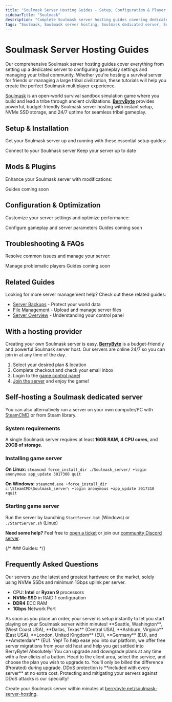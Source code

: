 ```yaml
---
title: "Soulmask Server Hosting Guides - Setup, Configuration & Player Management"
sidebarTitle: "Soulmask"
description: "Complete Soulmask server hosting guides covering dedicated server setup, configuration settings, player management, and troubleshooting for the tribal survival sandbox game."
tags: "Soulmask, Soulmask server hosting, Soulmask dedicated server, Soulmask multiplayer, Soulmask tribal survival"
---
```


# Soulmask Server Hosting Guides

Our comprehensive Soulmask server hosting guides cover everything from setting up a dedicated server to configuring gameplay settings and managing your tribal community. Whether you're hosting a survival server for friends or managing a large tribal civilization, these tutorials will help you create the perfect Soulmask multiplayer experience.

[Soulmask](https://store.steampowered.com/app/2646460/Soulmask/) is an open-world survival sandbox simulation game where you build and lead a tribe through ancient civilizations. **[BerryByte](https://berrybyte.net/soulmask-server-hosting)** provides powerful, budget-friendly Soulmask server hosting with instant setup, NVMe SSD storage, and 24/7 uptime for seamless tribal gameplay.

## Setup & Installation

Get your Soulmask server up and running with these essential setup guides:

<CardGroup cols={2}>
  <Card title="Join Your Server" href="/games/soulmask/join-server" icon="users">
    Connect to your Soulmask server
  </Card>
  <Card title="Update Server" href="/games/soulmask/update-server" icon="download">
    Keep your server up to date
  </Card>
</CardGroup>

## Mods & Plugins

Enhance your Soulmask server with modifications:

<CardGroup cols={2}>
  <Card title="Installing Mods" href="#" icon="puzzle-piece">
    Guides coming soon
  </Card>
</CardGroup>

## Configuration & Optimization

Customize your server settings and optimize performance:

<CardGroup cols={2}>
  <Card title="Change Server Settings" href="/games/soulmask/change-server-settings" icon="settings">
    Configure gameplay and server parameters
  </Card>
  <Card title="Performance Optimization" href="#" icon="gauge">
    Guides coming soon
  </Card>
</CardGroup>

## Troubleshooting & FAQs

Resolve common issues and manage your server:

<CardGroup cols={2}>
  <Card title="Ban and Unban Players" href="/games/soulmask/banning-and-unbanning-players" icon="user-slash">
    Manage problematic players
  </Card>
  <Card title="Common Server Issues" href="#" icon="wrench">
    Guides coming soon
  </Card>
</CardGroup>

## Related Guides

Looking for more server management help? Check out these related guides:

- [Server Backups](/panel/backups) - Protect your world data
- [File Management](/panel/importing-files) - Upload and manage server files
- [Server Overview](/panel/overview) - Understanding your control panel

## With a hosting provider
Creating your own Soulmask server is easy. **[BerryByte](https://berrybyte.net/soulmask-server-hosting)** is a budget-friendly and powerful Soulmask server host. Our servers are online 24/7 so you can join in at any time of the day.

1. Select your desired plan & location
2. Complete checkout and check your email inbox
3. Login to the [game control panel](https://game.berrybyte.net)
4. [Join the server](./join-server) and enjoy the game!

## Self-hosting a Soulmask dedicated server

You can also alternatively run a server on your own computer/PC with [SteamCMD](https://developer.valvesoftware.com/wiki/SteamCMD) or from Steam library.

### System requirements

A single Soulmask server requires at least **16GB RAM**, **4 CPU cores**, and **20GB of storage**.

### Installing game server

**On Linux:**
`steamcmd force_install_dir ./Soulmask_server/ +login anonymous app_update 3017300 quit`

**On Windows:**
`steamcmd.exe +force_install_dir c:\SteamCMD\Soulmask_server\ +login anonymous +app_update 3017310 +quit`

### Starting game server

Run the server by launching `StartServer.bat` (Windows) or `./StartServer.sh` (Linux)


**Need some help?** Feel free to [open a ticket](https://berrybyte.net/support) or join our [community Discord server](https://berrybyte.net/discord).

{/* ### Guides: 
<Card title="How to Join a Soulmask Server?" href="/games/soulmask/join-server">
</Card> */}

## Frequently Asked Questions

<AccordionGroup>

<Accordion title="What are the specs on the servers?">
Our servers use the latest and greatest hardware on the market, solely using NVMe SSDs and minimum 1Gbps uplink per server.

- CPU: **Intel** or **Ryzen 9** processors
- **NVMe SSD** in RAID 1 configuration
- **DDR4** ECC RAM
- **1Gbps** Network Port
</Accordion>

<Accordion title="How long does setup take?">
As soon as you place an order, your server is setup instantly to let you start playing on your Soulmask server within minutes!
</Accordion>

<Accordion title="What locations are the servers in?">
**Seattle, Washington**, (West Coast USA), **Dallas, Texas** (Central USA), **Ashburn, Virginia** (East USA), **London, United Kingdom** (EU), **Germany** (EU), and **Amsterdam** (EU).
</Accordion>

<Accordion title="Can I migrate my existing server to BerryByte?">
Yep! To help ease you into our platform, we offer free server migrations from your old host and help you get settled into BerryByte!
</Accordion>

<Accordion title="Can I upgrade/downgrade my server later on?">
Absolutely! You can upgrade and downgrade plans at any time with a few clicks of a button. Head to the client area, select the service, and choose the plan you wish to upgrade to. You'll only be billed the difference (Prorated) during upgrade.
</Accordion>

<Accordion title="Are the servers DDoS protected?">
DDoS protection is **included with every server** at no extra cost. Protecting and mitigating your servers against DDoS attacks is our specialty!
</Accordion>

</AccordionGroup>


Create your Soulmask server within minutes at [berrybyte.net/soulmask-server-hosting](https://berrybyte.net/soulmask-server-hosting).